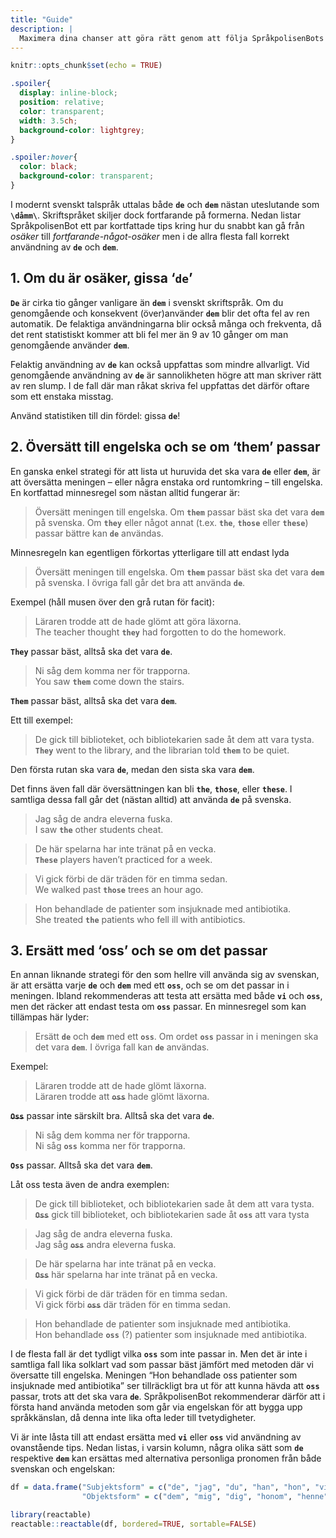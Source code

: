 ```yaml
---
title: "Guide"
description: |
  Maximera dina chanser att göra rätt genom att följa SpråkpolisenBots enkla råd.
---
```


```r
knitr::opts_chunk$set(echo = TRUE)
```


```css
.spoiler{
  display: inline-block;
  position: relative;
  color: transparent;
  width: 3.5ch;
  background-color: lightgrey;
}

.spoiler:hover{
  color: black;
  background-color: transparent;
}


```


I modernt svenskt talspråk uttalas både **`de`** och **`dem`** nästan uteslutande som **`\dåmm\`**. Skriftspråket skiljer dock fortfarande på formerna. Nedan listar SpråkpolisenBot ett par kortfattade tips kring hur du snabbt kan gå från *osäker* till *fortfarande-något-osäker* men i de allra flesta fall korrekt användning av **`de`** och **`dem`**. 

## 1. Om du är osäker, gissa '`de`' {#sec1}

**`De`** är cirka tio gånger vanligare än **`dem`** i svenskt skriftspråk. Om du genomgående och konsekvent (över)använder **`dem`** blir det ofta fel av ren automatik. De felaktiga användningarna blir också många och frekventa, då det rent statistiskt kommer att bli fel mer än $9$ av $10$ gånger om man genomgående använder **`dem`**. 

Felaktig användning av **`de`** kan också uppfattas som mindre allvarligt. Vid genomgående användning av **`de`** är sannolikheten högre att man skriver rätt av ren slump. I de fall där man råkat skriva fel uppfattas det därför oftare som ett enstaka misstag. 

Använd statistiken till din fördel: gissa **`de`**!

## 2. Översätt till engelska och se om 'them' passar {#sec2}

En ganska enkel strategi för att lista ut huruvida det ska vara **`de`** eller **`dem`**, är att översätta meningen -- eller några enstaka ord runtomkring -- till engelska. En kortfattad minnesregel som nästan alltid fungerar är:

> Översätt meningen till engelska. Om **`them`** passar bäst ska det vara **`dem`** på svenska. Om **`they`** eller något annat (t.ex. **`the`**, **`those`** eller **`these`**) passar bättre kan **`de`** användas. 

Minnesregeln kan egentligen förkortas ytterligare till att endast lyda

> Översätt meningen till engelska. Om **`them`** passar bäst ska det vara **`dem`** på svenska. I övriga fall går det bra att använda **`de`**.

Exempel (håll musen över den grå rutan för facit):

> Läraren trodde att [de ]{.spoiler} hade glömt att göra läxorna.  
> The teacher thought **`they`** had forgotten to do the homework. 

**`They`** passar bäst, alltså ska det vara **`de`**.

> Ni såg [dem]{.spoiler} komma ner för trapporna.  
> You saw **`them`** come down the stairs. 

**`Them`** passar bäst, alltså ska det vara **`dem`**.

Ett till exempel:

> [De]{.spoiler} gick till biblioteket, och bibliotekarien sade åt [dem]{.spoiler} att vara tysta.  
> **`They`** went to the library, and the librarian told **`them`** to be quiet.

Den första rutan ska vara **`de`**, medan den sista ska vara **`dem`**. 

Det finns även fall där översättningen kan bli **`the`**, **`those`**, eller **`these`**. I samtliga dessa fall går det (nästan alltid) att använda **`de`** på svenska.

> Jag såg [de ]{.spoiler} andra eleverna fuska.  
> I saw **`the`** other students cheat.

> [De ]{.spoiler} här spelarna har inte tränat på en vecka.  
> **`These`** players haven't practiced for a week. 

> Vi gick förbi [de ]{.spoiler} där träden för en timma sedan.  
> We walked past **`those`** trees an hour ago.

> Hon behandlade [de]{.spoiler} patienter som insjuknade med antibiotika.  
> She treated **`the`** patients who fell ill with antibiotics. 

## 3. Ersätt med 'oss' och se om det passar

En annan liknande strategi för den som hellre vill använda sig av svenskan, är att ersätta varje **`de`** och **`dem`** med ett **`oss`**, och se om det passar in i meningen. Ibland rekommenderas att testa att ersätta med både **`vi`** och **`oss`**, men det räcker att endast testa om **`oss`** passar. En minnesregel som kan tillämpas här lyder:

> Ersätt **`de`** och **`dem`** med ett **`oss`**. Om ordet **`oss`** passar in i meningen ska det vara **`dem`**. I övriga fall kan **`de`** användas. 

Exempel:

> Läraren trodde att [de ]{.spoiler} hade glömt läxorna.  
> Läraren trodde att ~~**`oss`**~~ hade glömt läxorna.  

~~**`Oss`**~~ passar inte särskilt bra. Alltså ska det vara **`de`**. 

> Ni såg [dem]{.spoiler} komma ner för trapporna.  
> Ni såg **`oss`** komma ner för trapporna. 

**`Oss`** passar. Alltså ska det vara **`dem`**.

Låt oss testa även de andra exemplen:

> [De]{.spoiler} gick till biblioteket, och bibliotekarien sade åt [dem]{.spoiler} att vara tysta.  
> ~~**`Oss`**~~ gick till biblioteket, och bibliotekarien sade åt **`oss`** att vara tysta

> Jag såg [de ]{.spoiler} andra eleverna fuska.  
> Jag såg ~~**`oss`**~~ andra eleverna fuska.

> [De ]{.spoiler} här spelarna har inte tränat på en vecka.  
> ~~**`Oss`**~~ här spelarna har inte tränat på en vecka. 

> Vi gick förbi [de ]{.spoiler} där träden för en timma sedan.  
> Vi gick förbi ~~**`oss`**~~ där träden för en timma sedan.

> Hon behandlade [de]{.spoiler} patienter som insjuknade med antibiotika.  
> Hon behandlade **`oss`** (?) patienter som insjuknade med antibiotika. 

I de flesta fall är det tydligt vilka **`oss`** som inte passar in. Men det är inte i samtliga fall lika solklart vad som passar bäst jämfört med metoden där vi översatte till engelska. Meningen "Hon behandlade oss patienter som insjuknade med antibiotika" ser tillräckligt bra ut för att kunna hävda att **`oss`** passar, trots att det ska vara **`de`**. SpråkpolisenBot rekommenderar därför att i första hand använda metoden som går via engelskan för att bygga upp språkkänslan, då denna inte lika ofta leder till tvetydigheter.

Vi är inte låsta till att endast ersätta med **`vi`** eller **`oss`** vid användning av ovanstående tips. Nedan listas, i varsin kolumn, några olika sätt som **`de`** respektive **`dem`**  kan ersättas med alternativa personliga pronomen från både svenskan och engelskan:

```r
df = data.frame("Subjektsform" = c("de", "jag", "du", "han", "hon", "vi", "ni", "they"),
                "Objektsform" = c("dem", "mig", "dig", "honom", "henne", "oss", "er", "them"))

library(reactable)
reactable::reactable(df, bordered=TRUE, sortable=FALSE)
```